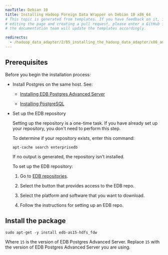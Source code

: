 ```yaml
---
navTitle: Debian 10
title: Installing Hadoop Foreign Data Wrapper on Debian 10 x86_64
# This topic is generated from templates. If you have feedback on it, instead of
# editing the page and creating a pull request, please enter a GitHub issue and
# the documentation team will update the templates accordingly.

redirects:
  - /hadoop_data_adapter/2/05_installing_the_hadoop_data_adapter/x86_amd64/hadoop_deb10_x86
---
```


## Prerequisites

Before you begin the installation process:

- Install Postgres on the same host. See:

  - [Installing EDB Postgres Advanced Server](/epas/latest/installing/)

  - [Installing PostgreSQL](https://www.postgresql.org/download/)

- Set up the EDB repository

  Setting up the repository is a one-time task. If you have already set up your repository, you don't need to perform this step.

  To determine if your repository exists, enter this command:

  `apt-cache search enterprisedb`

  If no output is generated, the repository isn't installed.

  To set up the EDB repository:

  1. Go to [EDB repositories](https://www.enterprisedb.com/repos-downloads).

  1. Select the button that provides access to the EDB repo.

  1. Select the platform and software that you want to download.

  1. Follow the instructions for setting up an EDB repo.

## Install the package

```shell
sudo apt-get -y install edb-as15-hdfs_fdw
```

Where `15` is the version of EDB Postgres Advanced Server. Replace `15` with the version of EDB Postgres Advanced Server you are using.
